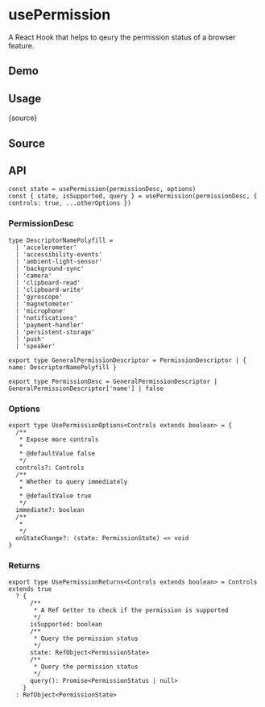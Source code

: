 # usePermission


<HooksType category="Browser" isSupported lowLevel />

A React Hook that helps to qeury the permission status of a browser feature.

## Demo


<App />

## Usage


<RawCode>{source}</RawCode>

## Source


<Source />

## API

```tsx
const state = usePermission(permissionDesc, options)
const { state, isSupported, query } = usePermission(permissionDesc, { controls: true, ...otherOptions })
```

### PermissionDesc

```tsx
type DescriptorNamePolyfill =
  | 'accelerometer'
  | 'accessibility-events'
  | 'ambient-light-sensor'
  | 'background-sync'
  | 'camera'
  | 'clipboard-read'
  | 'clipboard-write'
  | 'gyroscope'
  | 'magnetometer'
  | 'microphone'
  | 'notifications'
  | 'payment-handler'
  | 'persistent-storage'
  | 'push'
  | 'speaker'

export type GeneralPermissionDescriptor = PermissionDescriptor | { name: DescriptorNamePolyfill }

export type PermissionDesc = GeneralPermissionDescriptor | GeneralPermissionDescriptor['name'] | false
```

### Options

```tsx
export type UsePermissionOptions<Controls extends boolean> = {
  /**
   * Expose more controls
   *
   * @defaultValue false
   */
  controls?: Controls
  /**
   * Whether to query immediately
   *
   * @defaultValue true
   */
  immediate?: boolean
  /**
   *
   */
  onStateChange?: (state: PermissionState) => void
}
```

### Returns

```tsx
export type UsePermissionReturns<Controls extends boolean> = Controls extends true
  ? {
      /**
       * A Ref Getter to check if the permission is supported
       */
      isSupported: boolean
      /**
       * Query the permission status
       */
      state: RefObject<PermissionState>
      /**
       * Query the permission status
       */
      query(): Promise<PermissionStatus | null>
    }
  : RefObject<PermissionState>
```
